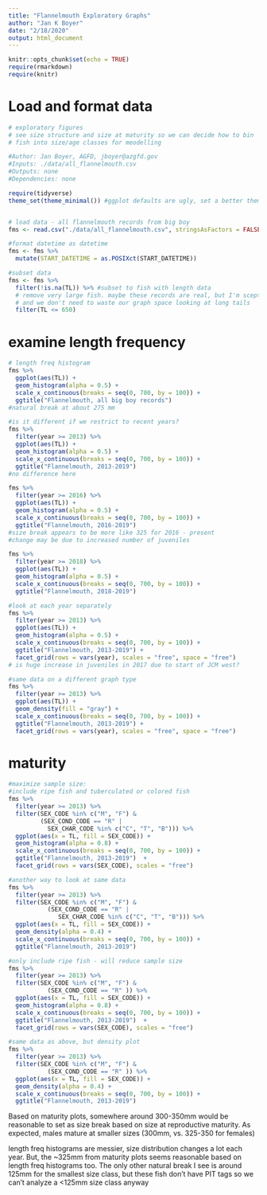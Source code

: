 ```yaml
---
title: "Flannelmouth Exploratory Graphs"
author: "Jan K Boyer"
date: "2/18/2020"
output: html_document
---
```


```r
knitr::opts_chunk$set(echo = TRUE)
require(rmarkdown)
require(knitr)
```
# Load and format data

```r
# exploratory figures
# see size structure and size at maturity so we can decide how to bin
# fish into size/age classes for meodelling

#Author: Jan Boyer, AGFD, jboyer@azgfd.gov
#Inputs: ./data/all_flannelmouth.csv
#Outputs: none
#Dependencies: none

require(tidyverse)
theme_set(theme_minimal()) #ggplot defaults are ugly, set a better theme


# load data - all flannelmouth records from big boy
fms <- read.csv("./data/all_flannelmouth.csv", stringsAsFactors = FALSE)

#format datetime as datetime
fms <- fms %>%
  mutate(START_DATETIME = as.POSIXct(START_DATETIME))

#subset data
fms <- fms %>%
  filter(!is.na(TL)) %>% #subset to fish with length data
  # remove very large fish. maybe these records are real, but I'm sceptical,
  # and we don't need to waste our graph space looking at long tails
  filter(TL <= 650)
```

# examine length frequency 
```r
# length freq histogram
fms %>%
  ggplot(aes(TL)) +
  geom_histogram(alpha = 0.5) +
  scale_x_continuous(breaks = seq(0, 700, by = 100)) +
  ggtitle("Flannelmouth, all big boy records")
#natural break at about 275 mm

#is it different if we restrict to recent years?
fms %>%
  filter(year >= 2013) %>%
  ggplot(aes(TL)) +
  geom_histogram(alpha = 0.5) +
  scale_x_continuous(breaks = seq(0, 700, by = 100)) +
  ggtitle("Flannelmouth, 2013-2019")
#no difference here

fms %>%
  filter(year >= 2016) %>%
  ggplot(aes(TL)) +
  geom_histogram(alpha = 0.5) +
  scale_x_continuous(breaks = seq(0, 700, by = 100)) +
  ggtitle("Flannelmouth, 2016-2019")
#size break appears to be more like 325 for 2016 - present
#change may be due to increased number of juveniles

fms %>%
  filter(year >= 2018) %>%
  ggplot(aes(TL)) +
  geom_histogram(alpha = 0.5) +
  scale_x_continuous(breaks = seq(0, 700, by = 100)) +
  ggtitle("Flannelmouth, 2018-2019")

#look at each year separately
fms %>%
  filter(year >= 2013) %>%
  ggplot(aes(TL)) +
  geom_histogram(alpha = 0.5) +
  scale_x_continuous(breaks = seq(0, 700, by = 100)) +
  ggtitle("Flannelmouth, 2013-2019") +
  facet_grid(rows = vars(year), scales = "free", space = "free")
# is huge increase in juveniles in 2017 due to start of JCM west?

#same data on a different graph type
fms %>%
  filter(year >= 2013) %>%
  ggplot(aes(TL)) +
  geom_density(fill = "gray") +
  scale_x_continuous(breaks = seq(0, 700, by = 100)) +
  ggtitle("Flannelmouth, 2013-2019") +
  facet_grid(rows = vars(year), scales = "free", space = "free")

```

# maturity 
```r
#maximize sample size:
#include ripe fish and tuberculated or colored fish
fms %>%
  filter(year >= 2013) %>%
  filter(SEX_CODE %in% c("M", "F") &
         (SEX_COND_CODE == "R" |
           SEX_CHAR_CODE %in% c("C", "T", "B"))) %>%
  ggplot(aes(x = TL, fill = SEX_CODE)) +
  geom_histogram(alpha = 0.8) +
  scale_x_continuous(breaks = seq(0, 700, by = 100)) +
  ggtitle("Flannelmouth, 2013-2019")  +
  facet_grid(rows = vars(SEX_CODE), scales = "free")

#another way to look at same data
fms %>%
  filter(year >= 2013) %>%
  filter(SEX_CODE %in% c("M", "F") &
           (SEX_COND_CODE == "R" |
              SEX_CHAR_CODE %in% c("C", "T", "B"))) %>%
  ggplot(aes(x = TL, fill = SEX_CODE)) +
  geom_density(alpha = 0.4) +
  scale_x_continuous(breaks = seq(0, 700, by = 100)) +
  ggtitle("Flannelmouth, 2013-2019")

#only include ripe fish - will reduce sample size
fms %>%
  filter(year >= 2013) %>%
  filter(SEX_CODE %in% c("M", "F") &
           (SEX_COND_CODE == "R" )) %>%
  ggplot(aes(x = TL, fill = SEX_CODE)) +
  geom_histogram(alpha = 0.8) +
  scale_x_continuous(breaks = seq(0, 700, by = 100)) +
  ggtitle("Flannelmouth, 2013-2019")  +
  facet_grid(rows = vars(SEX_CODE), scales = "free")

#same data as above, but density plot
fms %>%
  filter(year >= 2013) %>%
  filter(SEX_CODE %in% c("M", "F") &
           (SEX_COND_CODE == "R" )) %>%
  ggplot(aes(x = TL, fill = SEX_CODE)) +
  geom_density(alpha = 0.4) +
  scale_x_continuous(breaks = seq(0, 700, by = 100)) +
  ggtitle("Flannelmouth, 2013-2019")
```

Based on maturity plots, somewhere around 300-350mm would be reasonable to set as size break based on size at reproductive maturity. As expected, males mature at smaller sizes (300mm, vs. 325-350 for females)

length freq histograms are messier, size distribution changes a lot each year. But, the ~325mm from maturity plots seems reasonable based on length freq histograms too. The only other natural break I see is around 125mm for the smallest size class, but these fish don't have PIT tags so we can't analyze a <125mm size class anyway